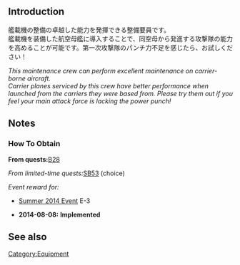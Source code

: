 {{EquipmentInfo|108}}

==Introduction==
艦載機の整備の卓越した能力を発揮できる整備要員です。<br>
艦載機を装備した航空母艦に導入することで、同空母から発進する攻撃隊の能力を高めることが可能です。第一次攻撃隊のパンチ力不足を感じたら、お試しください！ 

''This maintenance crew can perform excellent maintenance on carrier-borne aircraft.''<br>
''Carrier planes serviced by this crew have better performance when launched from the carriers they were based from. Please try them out if you feel your main attack force is lacking the power punch!'' 

==Notes==
<div class="mw-collapsible"><h3>How To Obtain</h3>
<div class="mw-collapsible-content">
'''From quests: '''[[Quests#B28|B28]]

''From limited-time quests: ''[[Quests/Seasonal#SB53|SB53]] (choice)

''Event reward for:''
* [[Summer 2014 Event]] E-3

</div></div>


<div class="mw-collapsible><h3>Updates History</h3>
<div class="mw-collapsible-content>
* '''2014-08-08:''' '''Implemented'''
</div></div>

==See also==
{{Equipmentlist}}

[[Category:Equipment]]